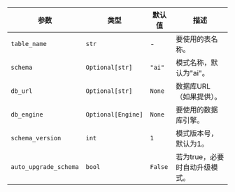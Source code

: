 | 参数               | 类型              | 默认值  | 描述                                                     |
| ------------------ | ----------------- | ------ | -------------------------------------------------------- |
| `table_name`      | `str`            | -      | 要使用的表名称。                                         |
| `schema`          | `Optional[str]`  | `"ai"` | 模式名称，默认为"ai"。                                   |
| `db_url`          | `Optional[str]`  | `None` | 数据库URL（如果提供）。                                  |
| `db_engine`       | `Optional[Engine]`  | `None` | 要使用的数据库引擎。                                     |
| `schema_version`   | `int`            | `1`    | 模式版本号，默认为1。                                    |
| `auto_upgrade_schema` | `bool`           | `False` | 若为true，必要时自动升级模式。                           |